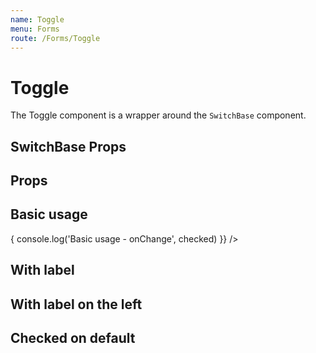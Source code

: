 ```yaml
---
name: Toggle
menu: Forms
route: /Forms/Toggle
---
```



# Toggle

The Toggle component is a wrapper around the `SwitchBase` component.

## SwitchBase Props
<PropsTable of={SwitchBase} />

## Props
<PropsTable of={Toggle} />

## Basic usage
<Playground wrapper={Wrapper}>
  <Toggle
    onChange={(checked) => {
      console.log('Basic usage - onChange', checked)
    }}
  />
</Playground>

## With label
<Playground wrapper={Wrapper}>
  <Toggle label="Gender" value="my value" />
</Playground>

## With label on the left
<Playground wrapper={Wrapper}>
  <Toggle label="Gender" labelPlacement="start" value="my value" />
</Playground>

## Checked on default
<Playground wrapper={Wrapper}>
  <Toggle label="Gender" value="my value" defaultChecked />
</Playground>
